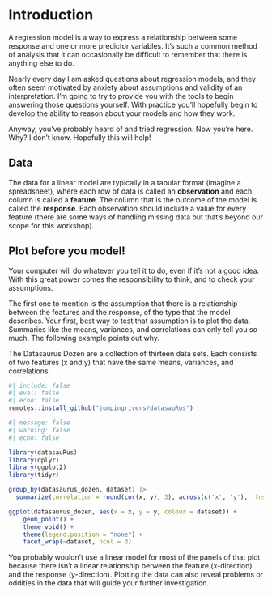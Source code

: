 # Introduction
A regression model is a way to express a relationship between some response and one or more predictor variables. It's such a common method of analysis that it can occasionally be difficult to remember that there is anything else to do.

Nearly every day I am asked questions about regression models, and they often seem motivated by anxiety about assumptions and validity of an interpretation. I'm going to try to provide you with the tools to begin answering those questions yourself. With practice you'll hopefully begin to develop the ability to reason about your models and how they work.

Anyway, you've probably heard of and tried regression. Now you're here. Why? I don't know. Hopefully this will help!

## Data
The data for a linear model are typically in a tabular format (imagine a spreadsheet), where each row of data is called an **observation** and each column is called a **feature**. The column that is the outcome of the model is called the **response**. Each observation should include a value for every feature (there are some ways of handling missing data but that's beyond our scope for this workshop).

## Plot before you model!
Your computer will do whatever you tell it to do, even if it's not a good idea. With this great power comes the responsibility to think, and to check your assumptions.

The first one to mention is the assumption that there is a relationship between the features and the response, of the type that the model describes. Your first, best way to test that assumption is to plot the data. Summaries like the means, variances, and correlations can only tell you so much. The following example points out why.

The Datasaurus Dozen are a collection of thirteen data sets. Each consists of two features (x and y) that have the same means, variances, and correlations.

```r
#| include: false
#| eval: false
#| echo: false
remotes::install_github("jumpingrivers/datasauRus")
```


```r
#| message: false
#| warning: false
#| echo: false

library(datasauRus)
library(dplyr)
library(ggplot2)
library(tidyr)

group_by(datasaurus_dozen, dataset) |>
  summarize(correlation = round(cor(x, y), 3), across(c('x', 'y'), .fns=list('mean'=~round(mean(.x), 1), 'variance'= ~ round(var(.x), 1))))

ggplot(datasaurus_dozen, aes(x = x, y = y, colour = dataset)) +
    geom_point() +
    theme_void() +
    theme(legend.position = "none") +
    facet_wrap(~dataset, ncol = 3)
```


You probably wouldn't use a linear model for most of the panels of that plot because there isn't a linear relationship between the feature (x-direction) and the response (y-direction). Plotting the data can also reveal problems or oddities in the data that will guide your further investigation.
